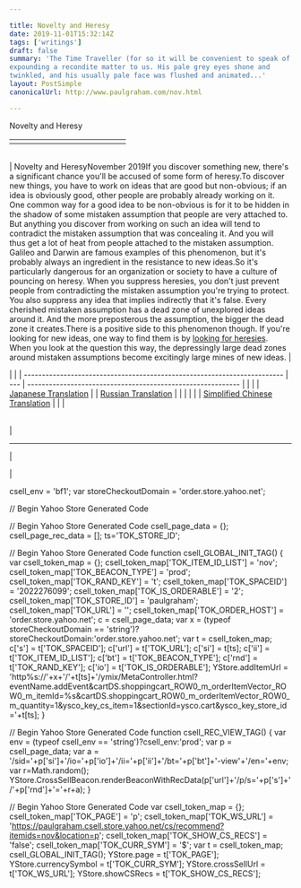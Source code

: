 ```yaml
---

title: Novelty and Heresy
date: 2019-11-01T15:32:14Z
tags: ['writings']
draft: false
summary: 'The Time Traveller (for so it will be convenient to speak of him) was
expounding a recondite matter to us. His pale grey eyes shone and
twinkled, and his usually pale face was flushed and animated...'
layout: PostSimple
canonicalUrl: http://www.paulgraham.com/nov.html

---
```


 <!-- 
 (new Image).src="https://store.yahoo.net/cgi-bin/refsd?e=http://www.paulgraham.com/nov.html&h=www.paulgraham.com&v=1.0&dr=" + escape(document.referrer); 
 -->

Novelty and Heresy

|     |     |     |     |     |     |     |     |     |     |     |     |     |
| --- | --- | --- | --- | --- | --- | --- | --- | --- | --- | --- | --- | --- |
|     |     |

|     |
| --- |

| Novelty and HeresyNovember 2019If you discover something new, there's a significant chance you'll be
accused of some form of heresy.To discover new things, you have
to work on ideas that are good but non-obvious; if an idea is
obviously good, other people are probably already working on it.
One common way for a good idea to be non-obvious is for it to be hidden in the
shadow of some mistaken assumption that people are very attached to.
But anything you discover from working on such an idea will tend to
contradict the mistaken assumption that was concealing it. And you
will thus get a lot of heat from people attached to the mistaken
assumption. Galileo and Darwin are famous examples of this phenomenon,
but it's probably always an ingredient in the resistance to new
ideas.So it's particularly dangerous for an organization or society to
have a culture of pouncing on heresy. When you suppress heresies,
you don't just prevent people from contradicting the mistaken
assumption you're trying to protect. You also suppress any idea
that implies indirectly that it's false.
Every cherished mistaken assumption has
a dead zone of unexplored ideas around it. And the more preposterous
the assumption, the bigger the dead zone it creates.There is a positive side to this phenomenon though. If you're
looking for new ideas, one way to find them is by [looking for
heresies](say.html). When you look at the question this way, the depressingly
large dead zones around mistaken assumptions become excitingly large
mines of new ideas. |

|                                                                          |
| ------------------------------------------------------------------------ | --- | ----------------------------------------------------------- |
|                                                                          |
| [Japanese Translation](https://note.com/tokyojack/n/n2cd5fc7b8eeb)       |     | [Russian Translation](https://ideanomics.ru/articles/19728) |
|                                                                          |
|                                                                          |
| [Simplified Chinese Translation](https://www.douban.com/note/758984996/) |
|                                                                          |

|     |
| --- |

|

---

|

|

csell_env = 'bf1';
var storeCheckoutDomain = 'order.store.yahoo.net';

// Begin Yahoo Store Generated Code

// Begin Yahoo Store Generated Code
csell_page_data = {}; csell_page_rec_data = []; ts='TOK_STORE_ID';

// Begin Yahoo Store Generated Code
function csell_GLOBAL_INIT_TAG() { var csell_token_map = {}; csell_token_map['TOK\_ITEM\_ID\_LIST'] = 'nov'; csell_token_map['TOK\_BEACON\_TYPE'] = 'prod'; csell_token_map['TOK\_RAND\_KEY'] = 't'; csell_token_map['TOK\_SPACEID'] = '2022276099'; csell_token_map['TOK\_IS\_ORDERABLE'] = '2'; csell_token_map['TOK\_STORE\_ID'] = 'paulgraham'; csell_token_map['TOK\_URL'] = ''; csell_token_map['TOK\_ORDER\_HOST'] = 'order.store.yahoo.net'; c = csell_page_data; var x = (typeof storeCheckoutDomain == 'string')?storeCheckoutDomain:'order.store.yahoo.net'; var t = csell_token_map; c['s'] = t['TOK\_SPACEID']; c['url'] = t['TOK\_URL']; c['si'] = t[ts]; c['ii'] = t['TOK\_ITEM\_ID\_LIST']; c['bt'] = t['TOK\_BEACON\_TYPE']; c['rnd'] = t['TOK\_RAND\_KEY']; c['io'] = t['TOK\_IS\_ORDERABLE']; YStore.addItemUrl = 'http%s://'+x+'/'+t[ts]+'/ymix/MetaController.html?eventName.addEvent&cartDS.shoppingcart_ROW0_m_orderItemVector_ROW0_m_itemId=%s&cartDS.shoppingcart_ROW0_m_orderItemVector_ROW0_m_quantity=1&ysco_key_cs_item=1&sectionId=ysco.cart&ysco_key_store_id='+t[ts]; }

// Begin Yahoo Store Generated Code
function csell_REC_VIEW_TAG() { var env = (typeof csell_env == 'string')?csell_env:'prod'; var p = csell_page_data; var a = '/sid='+p['si']+'/io='+p['io']+'/ii='+p['ii']+'/bt='+p['bt']+'-view'+'/en='+env; var r=Math.random(); YStore.CrossSellBeacon.renderBeaconWithRecData(p['url']+'/p/s='+p['s']+'/'+p['rnd']+'='+r+a); }

// Begin Yahoo Store Generated Code
var csell_token_map = {}; csell_token_map['TOK\_PAGE'] = 'p'; csell_token_map['TOK\_WS\_URL'] = 'https://paulgraham.csell.store.yahoo.net/cs/recommend?itemids=nov&location=p'; csell_token_map['TOK\_SHOW\_CS\_RECS'] = 'false'; csell_token_map['TOK\_CURR\_SYM'] = '$'; var t = csell_token_map; csell_GLOBAL_INIT_TAG(); YStore.page = t['TOK\_PAGE']; YStore.currencySymbol = t['TOK\_CURR\_SYM']; YStore.crossSellUrl = t['TOK\_WS\_URL']; YStore.showCSRecs = t['TOK\_SHOW\_CS\_RECS'];

